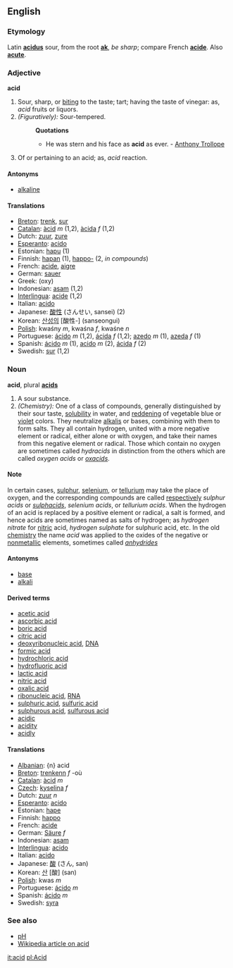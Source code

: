 ==English==
===Etymology===
Latin '''[[acidus]]''' sour, from the root '''[[ak]]''', ''be sharp''; compare French '''[[acide]]'''. Also '''[[acute]]'''.

===Adjective===
'''acid'''

# Sour, sharp, or [[biting]] to the taste; tart; having the taste of vinegar: as, ''acid'' fruits or liquors.
#''(Figuratively):'' Sour-tempered.
#:'''Quotations'''
#:*He was stern and his face as '''acid''' as ever. - [[Anthony Trollope]]
# Of or pertaining to an acid; as, ''acid'' reaction.

====Antonyms====
*[[alkaline]]

====Translations====
*[[Breton]]: [[trenk]], [[sur]]
*[[Catalan]]: [[àcid]] ''m'' (1,2), [[àcida]] ''f'' (1,2)
*Dutch: [[zuur]], [[zure]]
*[[Esperanto]]: [[acido]]
*Estonian: [[hapu#Estonian|hapu]] (1)
*Finnish: [[hapan]] (1), [[happo|happo-]] (2, ''in compounds'')
*French: [[acide]], [[aigre]]
*German: [[sauer]]
*Greek: (oxy)
*Indonesian: [[asam]] (1,2)
*[[Interlingua]]: [[acide]] (1,2)
*Italian: [[acido]]
*Japanese: [[酸性]] (さんせい, sansei) (2)
*Korean: [[산성의]] [酸性-] (sanseongui)
*[[Polish]]: kwaśny ''m'', kwaśna ''f'', kwaśne ''n''
*Portuguese: [[ácido]] ''m'' (1,2), [[ácida]] ''f'' (1,2); [[azedo]] ''m'' (1), [[azeda]] ''f'' (1)
*Spanish: [[ácido]] ''m'' (1), [[acido]] ''m'' (2), [[ácida]] ''f'' (2)
*Swedish: [[sur]] (1,2)

===Noun===
'''acid''', plural '''[[acids]]'''

# A sour substance.
# ''(Chemistry):'' One of a class of compounds, generally distinguished by their sour taste, [[solubility]] in water, and [[reddening]] of vegetable blue or [[violet]] colors. They neutralize [[alkali]]s or bases, combining with them to form salts. They all contain hydrogen, united with a more negative element or radical, either alone or with oxygen, and take their names from this negative element or radical. Those which contain no oxygen are sometimes called ''hydracids'' in distinction from the others which are called ''oxygen acids'' or ''[[oxacids]]''.

====Note====
In certain cases, [[sulphur]], [[selenium]], or [[tellurium]] may take the place of oxygen, and the corresponding compounds are called [[respectively]] ''sulphur acids'' or ''[[sulphacids]]'', ''selenium acids'', or ''tellurium acids''. When the hydrogen of an acid is replaced by a positive element or radical, a salt is formed, and hence acids are sometimes named as salts of hydrogen; as ''hydrogen nitrate'' for [[nitric]] acid, ''hydrogen sulphate'' for sulphuric acid, etc. In the old [[chemistry]] the name ''acid'' was applied to the oxides of the negative or [[nonmetallic]] elements, sometimes called ''[[anhydrides]]''

====Antonyms====
*[[base]]
*[[alkali]]

====Derived terms====
*[[acetic acid]]
*[[ascorbic acid]]
*[[boric acid]]
*[[citric acid]]
*[[deoxyribonucleic acid]], [[DNA]]
*[[formic acid]]
*[[hydrochloric acid]]
*[[hydrofluoric acid]]
*[[lactic acid]]
*[[nitric acid]]
*[[oxalic acid]]
*[[ribonucleic acid]], [[RNA]]
*[[sulphuric acid]], [[sulfuric acid]]
*[[sulphurous acid]], [[sulfurous acid]]
*[[acidic]]
*[[acidity]]
*[[acidly]]

====Translations====
*[[Albanian]]: {n} acid
*[[Breton]]: [[trenkenn]] ''f'' -où
*[[Catalan]]: [[àcid]] ''m''
*[[Czech]]: [[kyselina]] ''f''
*Dutch: [[zuur]] ''n''
*[[Esperanto]]: [[acido]]
*Estonian: [[hape]]
*Finnish: [[happo]]
*French: [[acide]]
*German: [[Säure]] ''f''
*Indonesian: [[asam]]
*[[Interlingua]]: [[acido]]
*Italian: [[acido]]
*Japanese: [[酸]] (さん, san)
*Korean: [[산]] [酸] (san)
*[[Polish]]: kwas ''m''
*Portuguese: [[ácido]] ''m''
*Spanish: [[ácido]] ''m''
*Swedish: [[syra]]

===See also===
*[[pH]]
*[[w:Acid|Wikipedia article on acid]]

[[it:acid]]
[[pl:Acid]]
